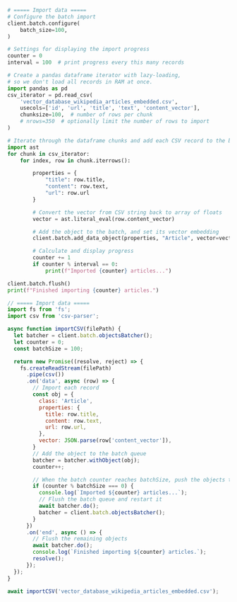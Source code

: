 
<Tabs groupId="languages">
<TabItem value="py" label="Python">

```python
# ===== Import data =====
# Configure the batch import
client.batch.configure(
    batch_size=100,
)

# Settings for displaying the import progress
counter = 0
interval = 100  # print progress every this many records

# Create a pandas dataframe iterator with lazy-loading,
# so we don't load all records in RAM at once.
import pandas as pd
csv_iterator = pd.read_csv(
    'vector_database_wikipedia_articles_embedded.csv',
    usecols=['id', 'url', 'title', 'text', 'content_vector'],
    chunksize=100,  # number of rows per chunk
    # nrows=350  # optionally limit the number of rows to import
)

# Iterate through the dataframe chunks and add each CSV record to the batch
import ast
for chunk in csv_iterator:
    for index, row in chunk.iterrows():

        properties = {
            "title": row.title,
            "content": row.text,
            "url": row.url
        }

        # Convert the vector from CSV string back to array of floats
        vector = ast.literal_eval(row.content_vector)

        # Add the object to the batch, and set its vector embedding
        client.batch.add_data_object(properties, "Article", vector=vector)

        # Calculate and display progress
        counter += 1
        if counter % interval == 0:
            print(f"Imported {counter} articles...")

client.batch.flush()
print(f"Finished importing {counter} articles.")
```

</TabItem>
<TabItem value="js" label="JavaScript/TypeScript">

```js
// ===== Import data =====
import fs from 'fs';
import csv from 'csv-parser';

async function importCSV(filePath) {
  let batcher = client.batch.objectsBatcher();
  let counter = 0;
  const batchSize = 100;

  return new Promise((resolve, reject) => {
    fs.createReadStream(filePath)
      .pipe(csv())
      .on('data', async (row) => {
        // Import each record
        const obj = {
          class: 'Article',
          properties: {
            title: row.title,
            content: row.text,
            url: row.url,
          },
          vector: JSON.parse(row['content_vector']),
        }
        // Add the object to the batch queue
        batcher = batcher.withObject(obj);
        counter++;

        // When the batch counter reaches batchSize, push the objects to Weaviate
        if (counter % batchSize === 0) {
          console.log(`Imported ${counter} articles...`);
          // Flush the batch queue and restart it
          await batcher.do();
          batcher = client.batch.objectsBatcher();
        }
      })
      .on('end', async () => {
        // Flush the remaining objects
        await batcher.do();
        console.log(`Finished importing ${counter} articles.`);
        resolve();
      });
  });
}

await importCSV('vector_database_wikipedia_articles_embedded.csv');
```

</TabItem>
</Tabs>
